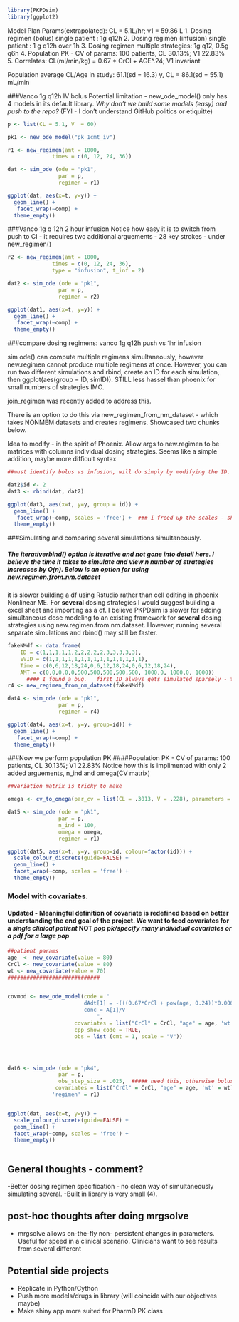 ```{r}
library(PKPDsim)
library(ggplot2)
```
Model Plan 
Params(extrapolated): CL = 5.1L/hr; v1 = 59.86 L
1. Dosing regimen (bolus) single patient : 1g q12h
2. Dosing regimen (infusion) single patient : 1 g q12h over 1h
3. Dosing regimen multiple strategies: 1g q12, 0.5g q6h
4. Population PK - CV of params: 100 patients, CL 30.13%; V1 22.83%
5. Correlates: CL(ml/min/kg) = 0.67 * CrCl + AGE^.24; V1 invariant

  Population average CL/Age in study: 61.1(sd = 16.3) y, CL = 86.1(sd   = 55.1) mL/min

###Vanco 1g q12h IV bolus
Potential limitation - new_ode_model() only has 4 models in its default library.  *Why don't we build some models (easy) and push to the repo?*  (FYI - I don't understand GitHub politics or etiquitte)
```{r}
p <- list(CL = 5.1, V  = 60)

pk1 <- new_ode_model("pk_1cmt_iv")

r1 <- new_regimen(amt = 1000,
              times = c(0, 12, 24, 36))

dat <- sim_ode (ode = "pk1",
                par = p,
                regimen = r1)

ggplot(dat, aes(x=t, y=y)) +
  geom_line() +
   facet_wrap(~comp) +
  theme_empty()
```


###Vanco 1g q 12h 2 hour infusion
Notice how easy it is to switch from push to CI - it requires two additional arguements - 28 key strokes - under  new_regimen() 
```{r}
r2 <- new_regimen(amt = 1000,
              times = c(0, 12, 24, 36),
              type = "infusion", t_inf = 2)

dat2 <- sim_ode (ode = "pk1",
                par = p,
                regimen = r2)

ggplot(dat1, aes(x=t, y=y)) +
  geom_line() +
   facet_wrap(~comp) +
  theme_empty()
```

###compare dosing regimens: vanco 1g q12h push vs 1hr infusion 

sim ode() can compute multiple regimens simultaneously, however new.regimen cannot produce multiple regimens at once. However, you can run two different simulations and rbind, create an ID for each simulation, then ggplot(aes(group = ID, simID)).  STILL less hassel than phoenix for small numbers of strategies IMO. 

join_regimen was recently added to address this.  

There is an option to do this via new_regimen_from_nm_dataset - which takes NONMEM datasets and creates regimens. Showcased two chunks below.

Idea to modify - in the spirit of Phoenix.  Allow args to new.regimen to be matrices with columns individual dosing strategies.  Seems like a simple addition, maybe more difficult syntax

```{r}
##must identify bolus vs infusion, will do simply by modifying the ID.  In more complicated scenarios - POP PK, we can just cbind a dosing regimen identifier

dat2$id <- 2
dat3 <- rbind(dat, dat2)

ggplot(dat3, aes(x=t, y=y, group = id)) +
  geom_line() +
   facet_wrap(~comp, scales = 'free') +  ### i freed up the scales - shows that obs is just normalized conc from cmpt1.  
  theme_empty()
```

###Simulating and comparing several simulations simultaneously.

##### The iterativerbind() option is iterative and not gone into detail here.  I believe the time it takes to simulate and view n number of strategies increases by O(n).  Below is an option for using new.regimen.from.nm.dataset

it is slower building a df using Rstudio rather than cell editing in phoenix Nonlinear ME.  For **several** dosing strategies I would suggest building a excel sheet and importing as a df.  I believe PKPDsim is slower for adding simultaneous dose modeling to an existing framework for **several** dosing strategies using new.regimen.from.nm.dataset.  However, running several separate simulations and rbind() may still be faster.
```{r}
fakeNMdf <- data.frame(
    ID = c(1,1,1,1,1,2,2,2,2,2,3,3,3,3,3),
    EVID = c(1,1,1,1,1,1,1,1,1,1,1,1,1,1,1),
    Time = c(0,6,12,18,24,0,6,12,18,24,0,6,12,18,24), 
    AMT = c(0,0,0,0,0,500,500,500,500,500, 1000,0, 1000,0, 1000))
      #### I found a bug.   first ID always gets simulated sparsely - that is, output concentration data is only given for 
r4 <- new_regimen_from_nm_dataset(fakeNMdf)

dat4 <- sim_ode (ode = "pk1",
                par = p,
                regimen = r4)

ggplot(dat4, aes(x=t, y=y, group=id)) +
  geom_line() +
   facet_wrap(~comp) +
  theme_empty()
```


###Now we perform population PK
####Population PK - CV of params: 100 patients, CL 30.13%; V1 22.83%
Notice how this is implimented with only 2 added arguements, n_ind and omega(CV matrix)
```{r}
##variation matrix is tricky to make 

omega <- cv_to_omega(par_cv = list(CL = .3013, V = .228), parameters = list(CL = 'CL', V = 'V'))

dat5 <- sim_ode (ode = "pk1",
                par = p,
                n_ind = 100,
                omega = omega,
                regimen = r1)

ggplot(dat5, aes(x=t, y=y, group=id, colour=factor(id))) +
  scale_colour_discrete(guide=FALSE) +
  geom_line() +
  facet_wrap(~comp, scales = 'free') +
  theme_empty()
```

### Model with covariates.

#### Updated - **Meaningful** definition of covariate is redefined based on better understanding the end goal of the project.  We want to feed covariates for a *single clinical patient* **NOT** *pop pk/specify many individual covariates or a pdf for a large pop*

```{r}

##patient params
age  <- new_covariate(value = 80)
CrCl <- new_covariate(value = 80)
wt <- new_covariate(value = 70)
#############################


covmod <- new_ode_model(code = "
                        dAdt[1] = -(((0.67*CrCl + pow(age, 0.24))*0.006*wt)/(V)) * A[1] + rate
                        conc = A[1]/V
                            ",
                     covariates = list("CrCl" = CrCl, "age" = age, 'wt' = wt),
                     cpp_show_code = TRUE,
                     obs = list (cmt = 1, scale = "V"))




dat6 <- sim_ode (ode = "pk4",
                par = p, 
                obs_step_size = .025,  ##### need this, otherwise bolus peaks aren't included
               covariates = list("CrCl" = CrCl, "age" = age, 'wt' = wt),
              'regimen' = r1)


ggplot(dat, aes(x=t, y=y)) +
  scale_colour_discrete(guide=FALSE) +
  geom_line() +
  facet_wrap(~comp, scales = 'free') +
  theme_empty()
                                  
```

## General thoughts - comment?
-Better dosing regimen specification - no clean way of simultaneously simulating several.
-Built in library is very small (4).

## post-hoc thoughts after doing mrgsolve
- mrgsolve allows on-the-fly non- persistent changes in parameters.  Useful for speed in a clinical scenario.  Clinicians want to see results from several different 

## Potential side projects 
- Replicate in Python/Cython
- Push more models/drugs in library (will coincide with our objectives maybe)
- Make shiny app more suited for PharmD PK class
